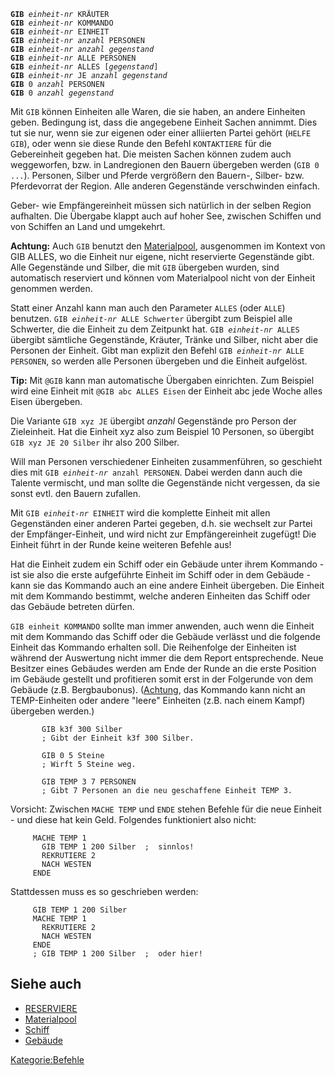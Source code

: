 <tt>'''GIB''' ''einheit-nr'' KRÄUTER<br/>
'''GIB''' ''einheit-nr'' KOMMANDO<br/>
'''GIB''' ''einheit-nr'' EINHEIT<br/>
'''GIB''' ''einheit-nr anzahl'' PERSONEN<br/>
'''GIB''' ''einheit-nr anzahl gegenstand''<br/>
'''GIB''' ''einheit-nr'' ALLE PERSONEN<br/>
'''GIB''' ''einheit-nr'' ALLES [''gegenstand'']<br/>
'''GIB''' ''einheit-nr'' JE ''anzahl'' ''gegenstand''<br/>
'''GIB''' 0 ''anzahl'' PERSONEN<br/>
'''GIB''' 0 ''anzahl gegenstand''</tt>

Mit <tt>GIB</tt> können Einheiten alle Waren, die sie haben, an andere Einheiten geben. Bedingung ist, dass die angegebene Einheit Sachen annimmt. Dies tut sie nur, wenn sie zur eigenen oder einer alliierten Partei gehört (<tt>HELFE GIB</tt>), oder wenn sie diese Runde den Befehl <tt>KONTAKTIERE</tt> für die Gebereinheit gegeben hat. Die meisten Sachen können zudem auch weggeworfen, bzw. in Landregionen den Bauern übergeben werden (<tt>GIB 0 ...</tt>). Personen, Silber und Pferde vergrößern den Bauern-, Silber- bzw. Pferdevorrat der Region. Alle anderen Gegenstände verschwinden einfach.

Geber- wie Empfängereinheit müssen sich natürlich in der selben Region aufhalten. Die Übergabe klappt auch auf hoher See, zwischen Schiffen und von Schiffen an Land und umgekehrt.

'''Achtung:''' Auch <tt>GIB</tt> benutzt den [[Materialpool]], ausgenommen im Kontext von GIB ALLES, wo die Einheit nur eigene, nicht reservierte Gegenstände gibt. Alle Gegenstände und Silber, die mit <tt>GIB</tt> übergeben wurden, sind automatisch reserviert und können vom Materialpool nicht von der Einheit genommen werden.

Statt einer Anzahl kann man auch den Parameter <tt>ALLES</tt> (oder <tt>ALLE</tt>) benutzen. <tt>GIB ''einheit-nr'' ALLE Schwerter</tt> übergibt zum Beispiel alle Schwerter, die die Einheit zu dem Zeitpunkt hat. <tt>GIB ''einheit-nr'' ALLES</tt> übergibt sämtliche Gegenstände, Kräuter, Tränke und Silber, nicht aber die Personen der Einheit. Gibt man explizit den Befehl <tt>GIB ''einheit-nr'' ALLE PERSONEN</tt>, so werden alle Personen übergeben und die Einheit aufgelöst.

'''Tip:''' Mit <tt>@GIB</tt> kann man automatische Übergaben einrichten. Zum Beispiel wird eine Einheit mit <tt>@GIB abc ALLES Eisen</tt> der Einheit abc jede Woche alles Eisen übergeben.

Die Variante <tt>GIB xyz JE</tt> übergibt ''anzahl'' Gegenstände pro Person der Zieleinheit. Hat die Einheit xyz also zum Beispiel 10 Personen, so übergibt <tt>GIB xyz JE 20 Silber</tt> ihr also 200 Silber.

Will man Personen verschiedener Einheiten zusammenführen, so geschieht dies mit <tt>GIB ''einheit-nr'' anzahl PERSONEN</tt>. Dabei werden dann auch die Talente vermischt, und man sollte die Gegenstände nicht vergessen, da sie sonst evtl. den Bauern zufallen.

Mit <tt>GIB ''einheit-nr'' EINHEIT</tt> wird die komplette Einheit mit allen Gegenständen einer anderen Partei gegeben, d.h. sie wechselt zur Partei der Empfänger-Einheit, und wird nicht zur Empfängereinheit zugefügt! Die Einheit führt in der Runde keine weiteren Befehle aus!
{{E3A|In E3 können maximal 5 Personen pro Runde von einer Partei aufgenommen werden}}


Hat die Einheit zudem ein Schiff oder ein Gebäude unter ihrem Kommando - ist sie also die erste aufgeführte Einheit im Schiff oder in dem Gebäude - kann sie das Kommando auch an eine andere Einheit übergeben. Die Einheit mit dem Kommando bestimmt, welche anderen Einheiten das Schiff oder das Gebäude betreten dürfen.

<tt>GIB einheit KOMMANDO</tt> sollte man immer anwenden, auch wenn die Einheit mit dem Kommando das Schiff oder die Gebäude verlässt und die folgende Einheit das Kommando erhalten soll. Die Reihenfolge der Einheiten ist während der Auswertung nicht immer die dem Report entsprechende. Neue Besitzer eines Gebäudes werden am Ende der Runde an die erste Position im Gebäude gestellt und profitieren somit erst in der Folgerunde von dem Gebäude (z.B. Bergbaubonus). ([http://bugs.eressea.de/view.php?id=1825 Achtung], das Kommando kann nicht an TEMP-Einheiten oder andere "leere" Einheiten (z.B. nach einem Kampf) übergeben werden.)

        GIB k3f 300 Silber
        ; Gibt der Einheit k3f 300 Silber.
  
        GIB 0 5 Steine
        ; Wirft 5 Steine weg.
  
        GIB TEMP 3 7 PERSONEN
        ; Gibt 7 Personen an die neu geschaffene Einheit TEMP 3.

Vorsicht: Zwischen <tt>MACHE TEMP</tt> und <tt>ENDE</tt> stehen Befehle für die neue Einheit - und diese hat kein Geld. Folgendes funktioniert also nicht:

      MACHE TEMP 1
        GIB TEMP 1 200 Silber  ;  sinnlos!
        REKRUTIERE 2
        NACH WESTEN
      ENDE

Stattdessen muss es so geschrieben werden:

      GIB TEMP 1 200 Silber
      MACHE TEMP 1
        REKRUTIERE 2
        NACH WESTEN
      ENDE
      ; GIB TEMP 1 200 Silber  ;  oder hier!

== Siehe auch ==

* [[RESERVIERE]]
* [[Materialpool]]
* [[Schiff]]
* [[Gebäude]]


[[Kategorie:Befehle]]